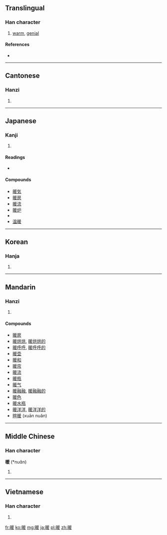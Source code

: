 {{also|煖}}
==Translingual==

===Han character===
{{Han char|rn=72|rad=日|as=09|sn=13|four=6204<sub>7</sub>|canj=日月一水 (ABME)}}

# [[warm]], [[genial]]

====References====
* {{Han ref|kx=0498.260|dkj=14064|dj=0866.190|hdz=21525.010|uh=6696|ud=26262|bh=B778|bd=46968}}

----

==Cantonese==

===Hanzi===
{{yue-hanzi|jyut=|y=nyun5}}

# {{defn|lang=yue|sort=日09}}

----

==Japanese==

===Kanji===
{{ja-kanji|grade=6|rs=日09}}

# {{defn|lang=ja|sort=日09}}

====Readings====
* {{ja-readings|on=[[だん]] ([[dan]]), [[なん]] ([[nan]]), [[のん]] ([[non]])|kun=[[あたたかい]] ([[暖かい]], [[atatakai]]), [[あたためる]] ([[暖める]], [[atatameru]]), [[あたたまる]] ([[暖まる]], [[atatamaru]])}}

====Compounds====
* [[暖気]]
* [[暖房]]
* [[暖流]]
* [[暖炉]]
* {{term|暖簾||noren, a Japanese curtain|tr=[[のれん]], [[noren]]|lang=ja|sc=Jpan}}
* [[温暖]]

----

==Korean==

===Hanja===
{{ko-hanja|hangeul=[[난]], [[훤]]|eumhun=|rv=nan, hwon|mr=nan, hwŏn|y=nan, hwen}}

# {{defn|lang=ko|sort=日09}}

----

==Mandarin==

===Hanzi===
{{cmn-hanzi|pin=[[nuǎn]] ([[nuan3]]), [[xuān]] ([[xuan1]])|wg=nuan<sup>3</sup>, hsüan<sup>1</sup>}}

# {{defn|lang=cmn|sort=日09}}

====Compounds====
* [[暖房]]
* [[暖烘烘]], [[暖烘烘的]]
* [[暖呼呼]], [[暖呼呼的]]
* [[暖壶]]
* [[暖和]]
* [[暖帘]]
* [[暖流]]
* [[暖瓶]]
* [[暖气]]
* [[暖融融]], [[暖融融的]]
* [[暖色]]
* [[暖水瓶]]
* [[暖洋洋]], [[暖洋洋的]]
* [[暄暖]] (xuān nuǎn)

----

==Middle Chinese==

===Han character===
'''暖''' (*nuɑ̌n)<!--Note: asterisk indicates that this character appears more than four times in the Tang Dynasty corpus of literature; the vowel "ɑ" is an IPA symbol, and differs from "a"-->

# {{defn|Middle Chinese|sort=日09}}

----

==Vietnamese==

===Han character===
{{vi-hantu|[[noãn]], [[hoãn]]|rs=日09}}

# {{defn|lang=vi|sort=日09}}

[[fr:暖]]
[[ko:暖]]
[[mg:暖]]
[[ja:暖]]
[[pl:暖]]
[[zh:暖]]